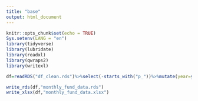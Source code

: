 ```yaml
---
title: "base"
output: html_document
---
```


```r
knitr::opts_chunk$set(echo = TRUE)
Sys.setenv(LANG = "en")
library(tidyverse)
library(lubridate)
library(readxl)
library(qwraps2)
library(writexl)


```




```r
df=readRDS("df_clean.rds")%>%select(-starts_with("p_"))%>%mutate(year=year(date), month=month(date))%>%group_by(code,year,month)%>%arrange(date)%>%summarise(data_date=max(date), OKS=last(OKS), participation=last(participation),contribution=last(contribution),code=last(code), fund_type=last(fund_type), category=last(category), name=last(name), price=last(price), shares=last(shares), people=last(people), total_value=last(total_value), company_code=last(company_code), company_name=last(company_name))%>%mutate(date=ymd(str_c(year,month,"1",sep="-")))

```


```r
write_rds(df,"monthly_fund_data.rds")
write_xlsx(df,"monthly_fund_data.xlsx")
```


```r

```


```r

```


```r

```


```r

```


```r

```


```r

```


```r

```


```r

```


```r

```


```r

```


```r

```


```r

```




```r

```


```r

```


```r

```


```r

```






```r

```


```r

```


```r

```


```r

```






```r

```


```r

```


```r

```


```r

```






```r

```


```r

```


```r

```


```r

```






```r

```


```r

```


```r

```


```r

```






```r

```


```r

```


```r

```


```r

```






```r

```


```r

```


```r

```


```r

```






```r

```


```r

```


```r

```


```r

```






```r

```


```r

```


```r

```


```r

```






```r

```


```r

```


```r

```


```r

```







